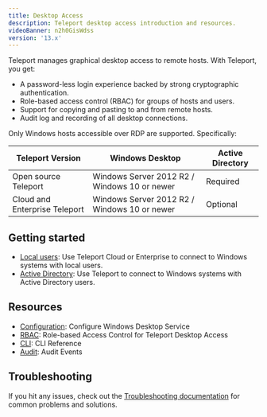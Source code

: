 ```yaml
---
title: Desktop Access
description: Teleport desktop access introduction and resources.
videoBanner: n2h0GisWdss
version: '13.x'
---
```


Teleport manages graphical desktop access to remote hosts. With Teleport, you
get:

- A password-less login experience backed by strong cryptographic
  authentication.
- Role-based access control (RBAC) for groups of hosts and users.
- Support for copying and pasting to and from remote hosts.
- Audit log and recording of all desktop connections.

<Note>
  Only Windows hosts accessible over RDP are supported. Specifically:

  | Teleport Version              | Windows Desktop                              | Active Directory |
  | ----------------------------- | -------------------------------------------- | ---------------- |
  | Open source Teleport          | Windows Server 2012 R2 / Windows 10 or newer | Required         |
  | Cloud and Enterprise Teleport | Windows Server 2012 R2 / Windows 10 or newer | Optional         |
</Note>

## Getting started

- [Local users](/docs/ver/13.x/desktop-access/getting-started): Use Teleport Cloud or Enterprise to connect to Windows systems with local users.
- [Active Directory](/docs/ver/13.x/desktop-access/active-directory): Use Teleport to connect to Windows systems with Active Directory users.

## Resources

- [Configuration](/docs/ver/13.x/desktop-access/reference/configuration): Configure Windows Desktop Service
- [RBAC](/docs/ver/13.x/desktop-access/rbac): Role-based Access Control for Teleport Desktop Access
- [CLI](/docs/ver/13.x/desktop-access/reference/cli): CLI Reference
- [Audit](/docs/ver/13.x/desktop-access/reference/audit): Audit Events

## Troubleshooting

If you hit any issues, check out the [Troubleshooting documentation](/docs/ver/13.x/desktop-access/troubleshooting)
for common problems and solutions.

